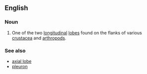 ==English==

===Noun===
{{en-noun|head=[[pleural]] [[lobe]]}}

# {{context|anatomy|lang=en}} One of the two [[longitudinal]] [[lobe]]s found on the flanks of various [[crustacea]] and [[arthropod]]s. 

===See also===
* [[axial lobe]]
* [[pleuron]]